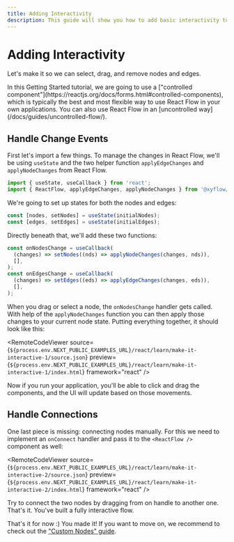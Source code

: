 ```yaml
---
title: Adding Interactivity
description: This guide will show you how to add basic interactivity to your flow.
---
```


# Adding Interactivity


Let's make it so we can select, drag, and remove nodes and edges.

<Callout type="info">
  In this Getting Started tutorial, we are going to use a ["controlled
  component"](https://reactjs.org/docs/forms.html#controlled-components), which
  is typically the best and most flexible way to use React Flow in your own
  applications. You can also use React Flow in an [uncontrolled
  way](/docs/guides/uncontrolled-flow/).
</Callout>

## Handle Change Events

First let's import a few things. To manage the changes in React Flow, we'll be using `useState` and the two helper function `applyEdgeChanges` and `applyNodeChanges` from React Flow.

```js
import { useState, useCallback } from 'react';
import { ReactFlow, applyEdgeChanges, applyNodeChanges } from '@xyflow/react';
```

We're going to set up states for both the nodes and edges:

```js
const [nodes, setNodes] = useState(initialNodes);
const [edges, setEdges] = useState(initialEdges);
```

Directly beneath that, we'll add these two functions:

```js
const onNodesChange = useCallback(
  (changes) => setNodes((nds) => applyNodeChanges(changes, nds)),
  [],
);
const onEdgesChange = useCallback(
  (changes) => setEdges((eds) => applyEdgeChanges(changes, eds)),
  [],
);
```

When you drag or select a node, the `onNodesChange` handler gets called. With help of the `applyNodeChanges` function you can then apply those changes to your current node state. Putting everything together, it should look like this:

<RemoteCodeViewer
  source={`${process.env.NEXT_PUBLIC_EXAMPLES_URL}/react/learn/make-it-interactive-1/source.json`}
  preview={`${process.env.NEXT_PUBLIC_EXAMPLES_URL}/react/learn/make-it-interactive-1/index.html`}
  framework="react"
/>

Now if you run your application, you'll be able to click and drag the components, and the UI will update based on those movements.

## Handle Connections

One last piece is missing: connecting nodes manually. For this we need to implement an `onConnect` handler and pass it to the `<ReactFlow />` component as well:

<RemoteCodeViewer
  source={`${process.env.NEXT_PUBLIC_EXAMPLES_URL}/react/learn/make-it-interactive-2/source.json`}
  preview={`${process.env.NEXT_PUBLIC_EXAMPLES_URL}/react/learn/make-it-interactive-2/index.html`}
  framework="react"
/>

Try to connect the two nodes by dragging from on handle to another one. That's it. You've built a fully interactive flow.

That's it for now :) You made it! If you want to move on, we recommend to check out the ["Custom Nodes" guide](/learn/customization/custom-nodes).
